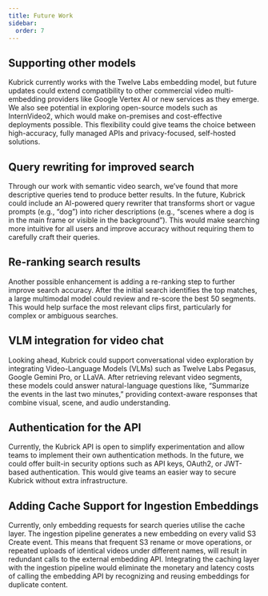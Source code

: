 ```yaml
---
title: Future Work
sidebar:
  order: 7
---
```


## Supporting other models

Kubrick currently works with the Twelve Labs embedding model, but future updates
could extend compatibility to other commercial video multi-embedding providers
like Google Vertex AI or new services as they emerge. We also see potential in
exploring open-source models such as InternVideo2, which would make on-premises
and cost-effective deployments possible. This flexibility could give teams the
choice between high-accuracy, fully managed APIs and privacy-focused,
self-hosted solutions.

## Query rewriting for improved search

Through our work with semantic video search, we’ve found that more descriptive
queries tend to produce better results. In the future, Kubrick could include an
AI-powered query rewriter that transforms short or vague prompts (e.g., “dog”)
into richer descriptions (e.g., “scenes where a dog is in the main frame or
visible in the background”). This would make searching more intuitive for all
users and improve accuracy without requiring them to carefully craft their
queries.

## Re-ranking search results

Another possible enhancement is adding a re-ranking step to further improve
search accuracy. After the initial search identifies the top matches, a large
multimodal model could review and re-score the best 50 segments. This would help
surface the most relevant clips first, particularly for complex or ambiguous
searches.

## VLM integration for video chat

Looking ahead, Kubrick could support conversational video exploration by
integrating Video-Language Models (VLMs) such as Twelve Labs Pegasus, Google
Gemini Pro, or LLaVA. After retrieving relevant video segments, these models
could answer natural-language questions like, “Summarize the events in the last
two minutes,” providing context-aware responses that combine visual, scene, and
audio understanding.

## Authentication for the API

Currently, the Kubrick API is open to simplify experimentation and allow teams
to implement their own authentication methods. In the future, we could offer
built-in security options such as API keys, OAuth2, or JWT-based authentication.
This would give teams an easier way to secure Kubrick without extra
infrastructure.

## Adding Cache Support for Ingestion Embeddings

Currently, only embedding requests for search queries utilise the cache layer.
The ingestion pipeline generates a new embedding on every valid S3 Create event.
This means that frequent S3 rename or move operations, or repeated uploads of
identical videos under different names, will result in redundant calls to the
external embedding API. Integrating the caching layer with the ingestion
pipeline would eliminate the monetary and latency costs of calling the embedding
API by recognizing and reusing embeddings for duplicate content.
